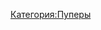{{Инфобокс для пуперов
|title2=Memedealer
|другие_ники=
|image3=
|caption3=
|сферы_творчества=RYTP
|год_начала=
|image4=
|caption4=
|имя_фамилия=
|дата_рождения=
|место_проживания= Украина
|ссылки=[https://www.youtube.com/channel/UC0dRQ98qwnalWfGTFDGFvPQ канал] 
}}
[[Категория:Пуперы]]